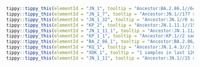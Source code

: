 



```r
tippy::tippy_this(elementId = "JN_1", tooltip = "Ancestor:BA.2.86.1//6463 samples in last 120 days.//Alias of B.1.1.529.2.86.1.1, S:L455S, ORF1a:R3821K, ORF7b:F19L, Europe")
tippy::tippy_this(elementId = "JN_1_7", tooltip = "Ancestor:JN.1//177 samples in last 120 days.//Alias of B.1.1.529.2.86.1.1.7, S:T572I, S:E1150D, USA/France, from sars-cov-2-variants/lineage-proposals#1097")
tippy::tippy_this(elementId = "JN_1_32", tooltip = "Ancestor:JN.1//0 samples in last 120 days.//Alias of B.1.1.529.2.86.1.1.32, S:T572I, directly on JN.1 polytomy")
tippy::tippy_this(elementId = "KP_2", tooltip = "Ancestor:JN.1.11.1//15 samples in last 120 days.//Alias of B.1.1.529.2.86.1.1.11.1.2, S:R346T on JN.1.11.1 polytomy, from sars-cov-2-variants/lineage-proposals#1089")
tippy::tippy_this(elementId = "JN_1_11_1", tooltip = "Ancestor:JN.1.11//69 samples in last 120 days.//Alias of B.1.1.529.2.86.1.1.11.1, S:F456L, after ORF1a:T2283I, India, from sars-cov-2-variants/lineage-proposals#1253")
tippy::tippy_this(elementId = "KP_1_1", tooltip = "Ancestor:KP.1//2 samples in last 120 days.//Alias of B.1.1.529.2.86.1.1.11.1.1.1, S:R346T, from sars-cov-2-variants/lineage-proposals#1089")
tippy::tippy_this(elementId = "BA_2_86_1", tooltip = "Ancestor:BA.2.86//199 samples in last 120 days.//Alias of B.1.1.529.2.86.1, ORF1a:K1973R, mostly with C12815T, mainly Europe, from #2236")
tippy::tippy_this(elementId = "KQ_1", tooltip = "Ancestor:JN.1.4.3//2 samples in last 120 days.//Alias of B.1.1.529.2.86.1.1.4.3.1, S:R346T, USA from #2487")
tippy::tippy_this(elementId = "XDK_1", tooltip = "1 samples in last 120 days.//S:R346T, G11596A")
tippy::tippy_this(elementId = "JN_1_11", tooltip = "Ancestor:JN.1//15 samples in last 120 days.//Alias of B.1.1.529.2.86.1.1.11, S:V1104L, G17334T, India, from #2446")
```

